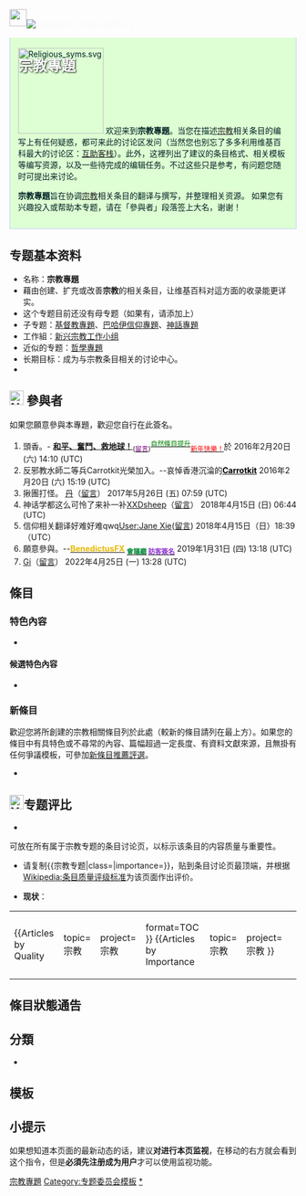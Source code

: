<div style="font-family:微軟正黑體, 微软雅黑; -moz-border-radius: 6px; -webkit-border-radius: 6px; border-radius: 6px; color:#f8f8ff; height:50px; {{gradient|#1C5FA7|#DDFFD3|vertical}}">[[File:People_icon.svg|30px]][[File:Temporary_cyclone_north.svg|left]]
<div style="margin-top:10px; margin-left:10px;font-size:25px;color:white;font-weight: bold; text-shadow: #000 1px 1px 3px;padding:6px;">宗教專題</div></div>
<div style="display: block;border: 1px solid #BED0FF;vertical-align: top;background: #DDFFD3;color: #002124;margin-bottom: 10px;padding: 1em;margin-top: 0em;{{border-radius|0px 0px 6px 6px}};padding-top: .3em;border-top:none;">
[[Image:Religious_syms.svg|150px]]
{{维基专题状态
|1=semi-active
|2=WP:宗教
|portal=宗教
}}
欢迎来到'''宗教專題'''。当您在描述[[宗教|宗教]]相关条目的编写上有任何疑惑，都可来此的讨论区发问（当然您也别忘了多多利用维基百科最大的讨论区：[[维基百科:互助客栈|互助客栈]]）。此外，这裡列出了建议的条目格式、相关模板等编写资源，以及一些待完成的编辑任务。不过这些只是参考，有问题您随时可提出来讨论。

'''宗教專題'''旨在协调[[宗教|宗教]]相关条目的翻译与撰写，并整理相关资源。
如果您有兴趣投入或帮助本专题，请在「參與者」段落签上大名，谢谢！

</div>
{{clear}}
{{中文维基人}}

== 专题基本资料 ==
*名称：'''宗教專題'''
*藉由创建、扩充或改善'''宗教'''的相关条目，让维基百科对這方面的收录能更详实。
*这个专题目前还没有母专题（如果有，请添加上）
*子专题：[[WikiProject:基督教|基督教專題]]、[[WikiProject:巴哈伊信仰|巴哈伊信仰專題]]、[[WikiProject:神話|神話專題]]
*工作組：[[WikiProject:宗教/新兴宗教工作组|新兴宗教工作小组]]
*近似的专题：[[WikiProject:哲学|哲學專題]]
*长期目标：成为与宗教条目相关的讨论中心。
*{{WikiProject:宗教/条目计数}}

== [[File:Nuvola_apps_kuser.svg|25px]] 參與者 ==
如果您願意參與本專題，歡迎您自行在此簽名。

# 頭香。- [[User:和平奮鬥救地球|'''和平、奮鬥、救地球！''']]<sub>([[User_talk:和平-bot|<span style="color:purple;">留言</span>]])</sub><sup>[[User:和平-bot/N|<span style="color:green">自然條目提升</span>]]</sup><sub>[[新春|<span style="color:red">新年快樂！</span>]]</sub>於 2016年2月20日 (六) 14:10 (UTC)
# 反邪教水師二等兵Carrotkit光榮加入。--哀悼香港沉淪的[[User:Carrotkit|<span style="color:black;">'''Carrotkit'''</span>]] 2016年2月20日 (六) 15:19 (UTC)
#揪團打怪。 [[User:Dan310546|丹]]（[[User_talk:Dan310546|留言]]） 2017年5月26日 (五) 07:59 (UTC)
#神话学都这么可怜了来补一补[[User:XXDsheep|XXDsheep]]（[[User_talk:XXDsheep|留言]]） 2018年4月15日 (日) 06:44 (UTC)
#信仰相关翻译好难好难qwq[[User:Jane_Xie|User:Jane Xie]]([[User_talk:Jane_Xie|留言]]) 2018年4月15日（日）18:39（UTC）
#願意參與。--''' [[U:BenedictusFX|<span style="color:#E9BA00">BenedictusFX</span>]] <sub>[[UT:BenedictusFX|<span style="color:#0C8C3D">會議廳</span>]] [[U:BenedictusFX/Sign|<span style="color:#8D31CE">訪客簽名</span>]]</sub>''' 2019年1月31日 (四) 13:18 (UTC)
#[[User:Ginkos520isthebest|Gi]]（[[User_talk:Ginkos520isthebest|留言]]） 2022年4月25日 (一) 13:28 (UTC)

== 條目 ==
=== 特色內容 ===
* 
<!-- 
若主題涵蓋範圍內有包含[[WP:FA|特色條目]]、[[WP:FP|特色圖片]]或[[Wikipedia:特色列表|特色列表]]的條目請列在此處。
-->

==== 候選特色內容 ====
* 
<!-- 
若主題涵蓋範圍內有包含正在參與[[WP:FAC|特色條目評選]]、[[WP:FPC|特色圖片評選]]或[[WP:FLC|特色列表評選]]的條目請列在此處。 
-->

=== 新條目 ===
歡迎您將所創建的宗教相關條目列於此處（較新的條目請列在最上方）。如果您的條目中有具特色或不尋常的內容、篇幅超過一定長度、有資料文獻來源，且無掛有任何爭議模板，可參加[[Wikipedia:新条目推荐/候选|新條目推薦評選]]。
*

== [[File:Yellow_star,_blue_check,_green_plus.svg|25px]]专题评比 ==
*{{T1|宗教专题}}
可放在所有属于宗教专题的条目讨论页，以标示该条目的内容质量与重要性。
{{宗教专题|class=|category=no}}
*请复制<nowiki>{{宗教专题|class=|importance=}}</nowiki>，贴到条目讨论页最顶端，并根据[[Wikipedia:条目质量评级标准|Wikipedia:条目质量评级标准]]为该页面作出评价。

*'''现状'''：
{| style="width:100%;"
|-
| 
{{Articles by Quality
 |topic=宗教
 |project=宗教
 |format=TOC
}}
{{Articles by Importance
 |topic=宗教
 |project=宗教
}} 
| {{Articles by Quality and Importance|project=宗教}}
|}

== 條目狀態通告 ==
{{ArticleAlertbotSubscription|sub=条目状态通告}}

== 分類 ==
<!-- * 在此列出 {{subpages}} 以及 {{category tree|...}} -->
* {{category tree all|宗教|depth=1}}

== 模板 ==
{{宗教}}

==小提示==
如果想知道本页面的最新动态的话，建议'''对进行本页监视'''，在移动的右方就会看到这个指令，但是'''必須先注册成为用户'''才可以使用监视功能。

{{Wikipedia policies and guidelines|state=collapsed}}
{{WikiProject Footer}}
[[Category:宗教專題|]]
[[Category:专题委员会模板|Category:专题委员会模板]]
[[Category:专题|*]]